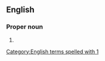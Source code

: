 ==English==

===Proper noun===
{{en-proper noun}}

# {{abbreviation of|1 Maccabees|lang=en}}

[[Category:English terms spelled with 1]]